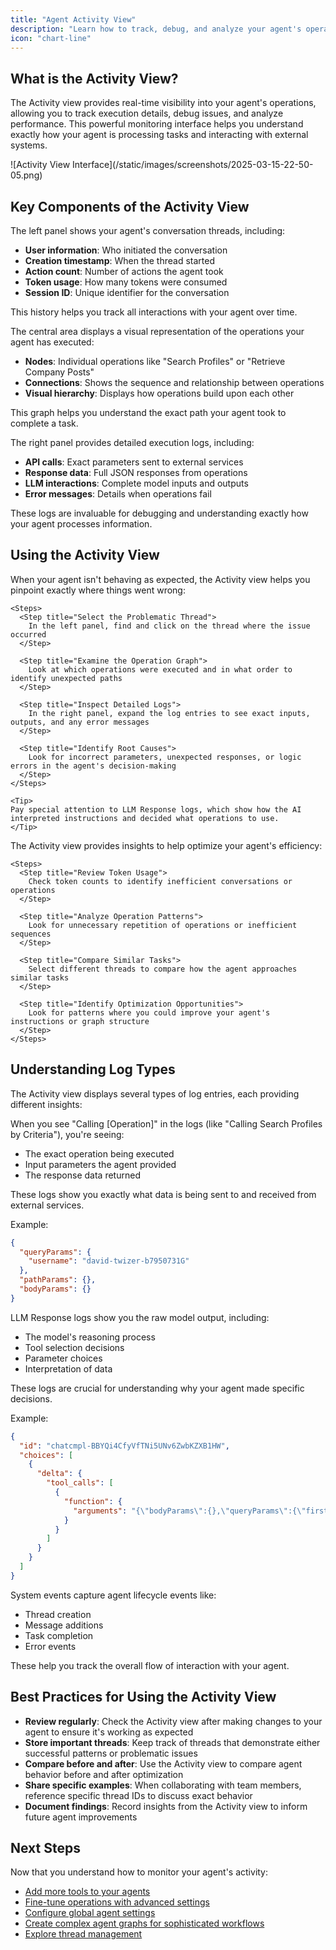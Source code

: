 ```yaml
---
title: "Agent Activity View"
description: "Learn how to track, debug, and analyze your agent's operations using the Activity view"
icon: "chart-line"
---
```


## What is the Activity View?

The Activity view provides real-time visibility into your agent's operations, allowing you to track execution details, debug issues, and analyze performance. This powerful monitoring interface helps you understand exactly how your agent is processing tasks and interacting with external systems.

<Frame>
![Activity View Interface](/static/images/screenshots/2025-03-15-22-50-05.png)
</Frame>

## Key Components of the Activity View

<Accordion title="Thread History">
The left panel shows your agent's conversation threads, including:

- **User information**: Who initiated the conversation
- **Creation timestamp**: When the thread started
- **Action count**: Number of actions the agent took
- **Token usage**: How many tokens were consumed
- **Session ID**: Unique identifier for the conversation

This history helps you track all interactions with your agent over time.
</Accordion>

<Accordion title="Operation Graph">
The central area displays a visual representation of the operations your agent has executed:

- **Nodes**: Individual operations like "Search Profiles" or "Retrieve Company Posts"
- **Connections**: Shows the sequence and relationship between operations
- **Visual hierarchy**: Displays how operations build upon each other

This graph helps you understand the exact path your agent took to complete a task.
</Accordion>

<Accordion title="Execution Logs">
The right panel provides detailed execution logs, including:

- **API calls**: Exact parameters sent to external services
- **Response data**: Full JSON responses from operations
- **LLM interactions**: Complete model inputs and outputs
- **Error messages**: Details when operations fail

These logs are invaluable for debugging and understanding exactly how your agent processes information.
</Accordion>

## Using the Activity View

<Tabs>
  <Tab title="Debugging Agent Issues">
    When your agent isn't behaving as expected, the Activity view helps you pinpoint exactly where things went wrong:
    
    <Steps>
      <Step title="Select the Problematic Thread">
        In the left panel, find and click on the thread where the issue occurred
      </Step>
      
      <Step title="Examine the Operation Graph">
        Look at which operations were executed and in what order to identify unexpected paths
      </Step>
      
      <Step title="Inspect Detailed Logs">
        In the right panel, expand the log entries to see exact inputs, outputs, and any error messages
      </Step>
      
      <Step title="Identify Root Causes">
        Look for incorrect parameters, unexpected responses, or logic errors in the agent's decision-making
      </Step>
    </Steps>
    
    <Tip>
    Pay special attention to LLM Response logs, which show how the AI interpreted instructions and decided what operations to use.
    </Tip>
  </Tab>
  
  <Tab title="Optimizing Performance">
    The Activity view provides insights to help optimize your agent's efficiency:
    
    <Steps>
      <Step title="Review Token Usage">
        Check token counts to identify inefficient conversations or operations
      </Step>
      
      <Step title="Analyze Operation Patterns">
        Look for unnecessary repetition of operations or inefficient sequences
      </Step>
      
      <Step title="Compare Similar Tasks">
        Select different threads to compare how the agent approaches similar tasks
      </Step>
      
      <Step title="Identify Optimization Opportunities">
        Look for patterns where you could improve your agent's instructions or graph structure
      </Step>
    </Steps>
  </Tab>
</Tabs>

## Understanding Log Types

The Activity view displays several types of log entries, each providing different insights:

<Accordion title="Operation Calls">
When you see "Calling [Operation]" in the logs (like "Calling Search Profiles by Criteria"), you're seeing:

- The exact operation being executed
- Input parameters the agent provided
- The response data returned

These logs show you exactly what data is being sent to and received from external services.

Example:
```json
{
  "queryParams": {
    "username": "david-twizer-b7950731G"
  },
  "pathParams": {},
  "bodyParams": {}
}
```
</Accordion>

<Accordion title="LLM Responses">
LLM Response logs show you the raw model output, including:

- The model's reasoning process
- Tool selection decisions
- Parameter choices
- Interpretation of data

These logs are crucial for understanding why your agent made specific decisions.

Example:
```json
{
  "id": "chatcmpl-BBYQi4CfyVfTNi5UNv6ZwbKZXB1HW",
  "choices": [
    {
      "delta": {
        "tool_calls": [
          {
            "function": {
              "arguments": "{\"bodyParams\":{},\"queryParams\":{\"firstName\":\"David\",\"lastName\":\"Twizer\",\"start\":\"0\"},\"pathParams\":{}}"
            }
          }
        ]
      }
    }
  ]
}
```
</Accordion>

<Accordion title="System Events">
System events capture agent lifecycle events like:

- Thread creation
- Message additions
- Task completion
- Error events

These help you track the overall flow of interaction with your agent.
</Accordion>

## Best Practices for Using the Activity View

- **Review regularly**: Check the Activity view after making changes to your agent to ensure it's working as expected
- **Store important threads**: Keep track of threads that demonstrate either successful patterns or problematic issues
- **Compare before and after**: Use the Activity view to compare agent behavior before and after optimization
- **Share specific examples**: When collaborating with team members, reference specific thread IDs to discuss exact behavior
- **Document findings**: Record insights from the Activity view to inform future agent improvements

## Next Steps

Now that you understand how to monitor your agent's activity:

- [Add more tools to your agents](/docs/02-agent-builder/01-adding-tools-to-agents)
- [Fine-tune operations with advanced settings](/docs/02-agent-builder/04-advanced-operation-settings)
- [Configure global agent settings](/docs/02-agent-builder/05-agent-settings)
- [Create complex agent graphs for sophisticated workflows](/docs/02-agent-builder/02-agent-graph-system)
- [Explore thread management](/docs/03-ai-state-management/02-thread-management) 